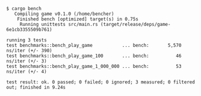 ```
$ cargo bench
   Compiling game v0.1.0 (/home/bencher)
    Finished bench [optimized] target(s) in 0.75s
     Running unittests src/main.rs (target/release/deps/game-6e1cb3355509b761)

running 3 tests
test benchmarks::bench_play_game           ... bench:       5,570 ns/iter (+/- 390)
test benchmarks::bench_play_game_100       ... bench:          46 ns/iter (+/- 3)
test benchmarks::bench_play_game_1_000_000 ... bench:          53 ns/iter (+/- 4)

test result: ok. 0 passed; 0 failed; 0 ignored; 3 measured; 0 filtered out; finished in 9.24s
```
